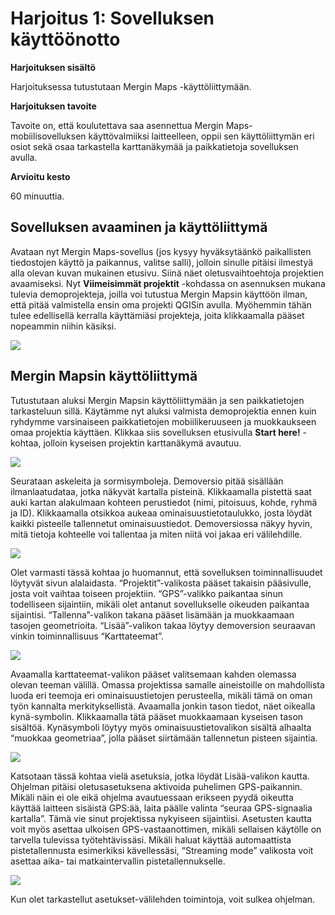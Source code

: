 # **Harjoitus 1: Sovelluksen käyttöönotto**

**Harjoituksen sisältö**

Harjoituksessa tutustutaan Mergin Maps -käyttöliittymään.

**Harjoituksen tavoite**

Tavoite on, että koulutettava saa asennettua Mergin Maps-mobiilisovelluksen käyttövalmiiksi laitteelleen, oppii sen käyttöliittymän eri osiot sekä osaa tarkastella karttanäkymää ja paikkatietoja sovelluksen avulla.

**Arvioitu kesto**

60 minuuttia.

## **Sovelluksen avaaminen ja käyttöliittymä**

Avataan nyt Mergin Maps-sovellus (jos kysyy hyväksytäänkö paikallisten tiedostojen käyttö ja paikannus, valitse salli), jolloin sinulle pitäisi ilmestyä alla olevan kuvan mukainen etusivu. Siinä näet oletusvaihtoehtoja projektien avaamiseksi. Nyt **Viimeisimmät projektit** -kohdassa on asennuksen mukana tulevia demoprojekteja, joilla voi tutustua Mergin Mapsin käyttöön ilman, että pitää valmistella ensin oma projekti QGISin avulla. Myöhemmin tähän tulee edellisellä kerralla käyttämiäsi projekteja, joita klikkaamalla pääset nopeammin niihin käsiksi.

![](img/Harjoitus_1/image1.png)

## **Mergin Mapsin käyttöliittymä**

Tutustutaan aluksi Mergin Mapsin käyttöliittymään ja sen paikkatietojen tarkasteluun sillä. Käytämme nyt aluksi valmista demoprojektia ennen kuin ryhdymme varsinaiseen paikkatietojen mobiilikeruuseen ja muokkaukseen omaa projektia käyttäen. Klikkaa siis sovelluksen etusivulla **Start here!** -kohtaa, jolloin kyseisen projektin karttanäkymä avautuu.

![](img/Harjoitus_1/image2.png)

Seurataan askeleita ja sormisymboleja. Demoversio pitää sisällään ilmanlaatudataa, jotka näkyvät kartalla pisteinä. Klikkaamalla pistettä saat auki kartan alakulmaan kohteen perustiedot (nimi, pitoisuus, kohde, ryhmä ja ID). Klikkaamalla otsikkoa aukeaa ominaisuustietotaulukko, josta löydät kaikki pisteelle tallennetut ominaisuustiedot. Demoversiossa näkyy hyvin, mitä tietoja kohteelle voi tallentaa ja miten niitä voi jakaa eri välilehdille.

![](img/Harjoitus_1/image3.png)

Olet varmasti tässä kohtaa jo huomannut, että sovelluksen toiminnallisuudet löytyvät sivun alalaidasta. "Projektit"-valikosta pääset takaisin pääsivulle, josta voit vaihtaa toiseen projektiin. "GPS"-valikko paikantaa sinun todelliseen sijaintiin, mikäli olet antanut sovellukselle oikeuden paikantaa sijaintisi. "Tallenna"-valikon takana pääset lisämään ja muokkaamaan tasojen geometrioita. "Lisää"-valikon takaa löytyy demoversion seuraavan vinkin toiminnallisuus "Karttateemat".

![](img/Harjoitus_1/image4.png)

Avaamalla karttateemat-valikon pääset valitsemaan kahden olemassa olevan teeman välillä. Omassa projektissa samalle aineistoille on mahdollista luoda eri teemoja eri ominaisuustietojen perusteella, mikäli tämä on oman työn kannalta merkityksellistä. Avaamalla jonkin tason tiedot, näet oikealla kynä-symbolin. Klikkaamalla tätä pääset muokkaamaan kyseisen tason sisältöä. Kynäsymboli löytyy myös ominaisuustietovalikon sisältä alhaalta "muokkaa geometriaa", jolla pääset siirtämään tallennetun pisteen sijaintia.

![](img/Harjoitus_1/image5.png)

Katsotaan tässä kohtaa vielä asetuksia, jotka löydät Lisää-valikon kautta. Ohjelman pitäisi oletusasetuksena aktivoida puhelimen GPS-paikannin. Mikäli näin ei ole eikä ohjelma avautuessaan erikseen pyydä oikeutta käyttää laitteen sisäistä GPS:ää, laita päälle valinta "seuraa GPS-signaalia kartalla". Tämä vie sinut projektissa nykyiseen sijaintiisi. Asetusten kautta voit myös asettaa ulkoisen GPS-vastaanottimen, mikäli sellaisen käytölle on tarvella tulevissa työtehtävissäsi. Mikäli haluat käyttää automaattista pistetallennusta esimerkiksi kävellessäsi, "Streaming mode" valikosta voit asettaa aika- tai matkaintervallin pistetallennukselle.

![](img/Harjoitus_1/image6.png)

Kun olet tarkastellut asetukset-välilehden toimintoja, voit sulkea ohjelman.

\
\

